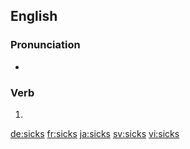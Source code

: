 ==English==

===Pronunciation===
* {{homophones|lang=en|six|sics}}

===Verb===
{{head|en|verb form}}

# {{en-third-person singular of|sick}}

[[de:sicks]]
[[fr:sicks]]
[[ja:sicks]]
[[sv:sicks]]
[[vi:sicks]]